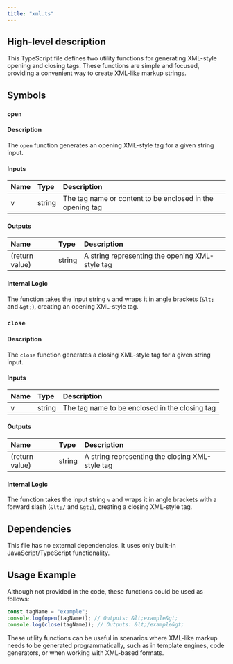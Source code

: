 ```yaml
---
title: "xml.ts"
---
```


## High-level description
This TypeScript file defines two utility functions for generating XML-style opening and closing tags. These functions are simple and focused, providing a convenient way to create XML-like markup strings.

## Symbols

### `open`
#### Description
The `open` function generates an opening XML-style tag for a given string input.

#### Inputs
| Name | Type | Description |
|:-----|:-----|:------------|
| v | string | The tag name or content to be enclosed in the opening tag |

#### Outputs
| Name | Type | Description |
|:-----|:-----|:------------|
| (return value) | string | A string representing the opening XML-style tag |

#### Internal Logic
The function takes the input string `v` and wraps it in angle brackets (`&lt;` and `&gt;`), creating an opening XML-style tag.

### `close`
#### Description
The `close` function generates a closing XML-style tag for a given string input.

#### Inputs
| Name | Type | Description |
|:-----|:-----|:------------|
| v | string | The tag name to be enclosed in the closing tag |

#### Outputs
| Name | Type | Description |
|:-----|:-----|:------------|
| (return value) | string | A string representing the closing XML-style tag |

#### Internal Logic
The function takes the input string `v` and wraps it in angle brackets with a forward slash (`&lt;/` and `&gt;`), creating a closing XML-style tag.

## Dependencies
This file has no external dependencies. It uses only built-in JavaScript/TypeScript functionality.

## Usage Example
Although not provided in the code, these functions could be used as follows:

```typescript
const tagName = "example";
console.log(open(tagName)); // Outputs: &lt;example&gt;
console.log(close(tagName)); // Outputs: &lt;/example&gt;
```

These utility functions can be useful in scenarios where XML-like markup needs to be generated programmatically, such as in template engines, code generators, or when working with XML-based formats.